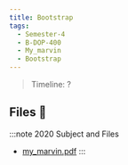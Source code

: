 ```yaml
---
title: Bootstrap
tags:
  - Semester-4
  - B-DOP-400
  - My_marvin
  - Bootstrap
---
```

> Timeline: ?


## Files 📂

:::note 2020 Subject and Files
- [my_marvin.pdf](https://github.com/Studio-17/Epitech-Subjects/raw/main/Semester-4/B-DOP-400/My_marvin/Bootstrap/my_marvin.pdf)
:::

